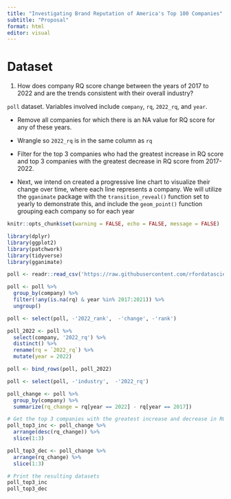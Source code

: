 ```yaml
---
title: "Investigating Brand Reputation of America's Top 100 Companies"
subtitle: "Proposal"
format: html
editor: visual
---
```


# Dataset

1.  How does company RQ score change between the years of 2017 to 2022 and are the trends consistent with their overall industry?

`poll` dataset. Variables involved include `company`, `rq`, `2022_rq`, and `year`.

-   Remove all companies for which there is an NA value for RQ score for any of these years.

-   Wrangle so `2022_rq` is in the same column as `rq`

-   Filter for the top 3 companies who had the greatest increase in RQ score and top 3 companies with the greatest decrease in RQ score from 2017-2022.

-   Next, we intend on created a progressive line chart to visualize their change over time, where each line represents a company. We will utilize the `gganimate` package with the `transition_reveal()` function set to yearly to demonstrate this, and include the `geom_point()` function grouping each company so for each year

```r
knitr::opts_chunk$set(warning = FALSE, echo = FALSE, message = FALSE)
```

```r
library(dplyr)
library(ggplot2)
library(patchwork)
library(tidyverse)
library(gganimate)
```

```r
poll <- readr::read_csv('https://raw.githubusercontent.com/rfordatascience/tidytuesday/master/data/2022/2022-05-31/poll.csv') 
```

```r
poll <- poll %>%
  group_by(company) %>%
  filter(!any(is.na(rq) & year %in% 2017:2021)) %>%
  ungroup()
```

```r
poll <- select(poll, -'2022_rank',  -'change', -'rank')
```

```r
poll_2022 <- poll %>%
  select(company, '2022_rq') %>%
  distinct() %>%
  rename(rq = `2022_rq`) %>%
  mutate(year = 2022)
```

```r
poll <- bind_rows(poll, poll_2022)
```

```r
poll <- select(poll, -'industry',  -'2022_rq')
```

```r
poll_change <- poll %>% 
  group_by(company) %>% 
  summarize(rq_change = rq[year == 2022] - rq[year == 2017])

# Get the top 3 companies with the greatest increase and decrease in RQ score
poll_top3_inc <- poll_change %>% 
  arrange(desc(rq_change)) %>% 
  slice(1:3)

poll_top3_dec <- poll_change %>% 
  arrange(rq_change) %>% 
  slice(1:3)

# Print the resulting datasets
poll_top3_inc
poll_top3_dec
```
